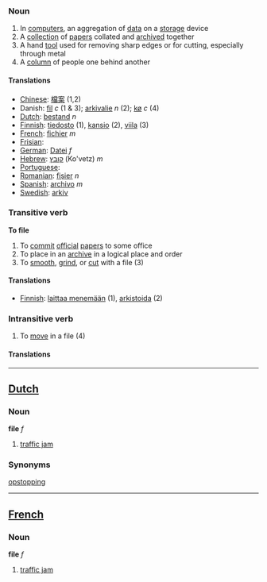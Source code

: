 ===Noun===
#In [[computers]], an aggregation of [[data]] on a [[storage]] device
#A [[collection]] of [[paper]]s collated and [[archive]]d together
#A hand [[tool]] used for removing sharp edges or for cutting, especially through metal
#A [[column]] of people one behind another

====Translations====
*[[Chinese]]: [[檔案]] (1,2)
*Danish: [[fil]] ''c'' (1 & 3); [[arkivalie]] ''n'' (2); [[kø]] ''c'' (4)
*[[Dutch]]: [[bestand]] ''n''
*[[Finnish]]: [[tiedosto]] (1), [[kansio]] (2), [[viila]] (3)
*[[French]]: [[fichier]] ''m''
*[[Frisian]]: [[]]
*[[German]]: [[Datei]] ''f''
*[[Hebrew]]: [[קובץ]] (Ko'vetz) ''m''
*[[Portuguese]]: [[]]
*[[Romanian]]: [[fişier]] ''n''
*[[Spanish]]: [[archivo]] ''m''
*[[Swedish]]: [[arkiv]]

===Transitive verb===
'''To file'''

#To [[commit]] [[official]] [[paper]]s to some office
#To place in an [[archive]] in a logical place and order
#To [[smooth]], [[grind]], or [[cut]] with a file (3)

====Translations====
*[[Finnish]]: [[laittaa menemään]] (1), [[arkistoida]] (2)

===Intransitive verb===
#To [[move]] in a file (4)

====Translations====

----

==[[Dutch]]==
===Noun===
'''file''' ''f''

#[[traffic jam]]

===Synonyms===
[[opstopping]]

----

==[[French]]==
===Noun===
'''file''' ''f''

#[[traffic jam]]